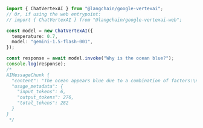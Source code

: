 ```typescript
import { ChatVertexAI } from "@langchain/google-vertexai";
// Or, if using the web entrypoint:
// import { ChatVertexAI } from "@langchain/google-vertexai-web";

const model = new ChatVertexAI({
  temperature: 0.7,
  model: "gemini-1.5-flash-001",
});

const response = await model.invoke("Why is the ocean blue?");
console.log(response);
/*
AIMessageChunk {
  "content": "The ocean appears blue due to a combination of factors:\n\n**1. Rayleigh Scattering:**\n\n* This is the primary reason.  Sunlight is made up of all colors of the rainbow.  When sunlight enters the ocean, blue wavelengths are scattered more than other colors by water molecules. \n* This scattered blue light is what we see.  Think of it like sunlight being scattered by the atmosphere, making the sky appear blue.\n\n**2. Absorption of Other Colors:**\n\n* Water absorbs red, orange, yellow, and green wavelengths of light more readily than blue.  This means less of those colors reach our eyes.\n* The deeper the water, the more red light is absorbed, making the ocean appear even bluer.\n\n**3. Other Factors:**\n\n* **Depth:**  The deeper the water, the bluer it appears.\n* **Turbidity:**  The presence of particles like sediment or plankton can affect the color.  A cloudy ocean might appear more greenish or brown.\n* **Time of Day:**  The ocean can appear different colors depending on the angle of the sun.\n\n**In Summary:**\n\nThe ocean appears blue primarily due to Rayleigh scattering, where blue wavelengths of light are scattered more effectively by water molecules. This, combined with the absorption of other colors by water, results in the blue hue we perceive.\n",
  "usage_metadata": {
    "input_tokens": 6,
    "output_tokens": 276,
    "total_tokens": 282
  }
}
 */
```

